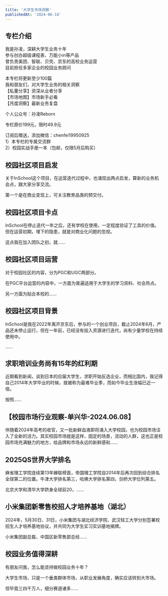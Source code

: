 ```yaml
---
title: '大学生市场洞察'
publishedAt: '2024-06-18'
---
```


## 专栏介绍

我是孙凌，深耕大学生业务十年  
参与创办超级课程表、万能小in等产品  
曾负责美团、智联、贝壳、京东的高校业务运营  
目前担任多家企业的校园业务顾问  
  
本专栏将更新至少100篇  
我和朋友们，对大学生业务的相关洞察  
【私董分享】资深从业者分享  
【市场地图】市场新手必看  
【月度洞察】最新业务复盘  
  
个人公众号：孙凌Reborn  
  
专栏原价199元，限时49.9元  
  
订阅后赠送，添加微信：chenfei19950925  
1）本专栏的专属交流群  
2）校园实战手册一本（包邮，仅限5月后购买）

## 校园社区项目启发
关于InSchool这个项目，在运营迭代过程中，也涌现出两点启发，算新的业务机会点，跟大家分享交流。

第一个是在商业变现上，可关注教育品类的预交付。



## 校园社区项目卡点
InSchool在停止迭代一年之后，还有学校在使用，一定程度验证了工具的价值。但在运营初期，埋下的隐患，就是对商业化问题的忽视。

这点我在加入团队之初，就......

## 校园社区项目运营
对于校园社区的内容，分为PGC和UGC两部分。

在PGC平台运营的内容中，一方面为普遍适用于大学生的学习资料、社会热点。

另一方面为贴合本校的......

## 校园社区项目背景
InSchool是我在2022年离开京东后，参与的一个创业项目，截止2024年6月，产品还未停止运行，但在一年前，已经没有投入资源进行迭代，尚有少量学校在持续使用中。

......

## 求职培训业务尚有15年的红利期
近期看到新闻，谈到日本的应届大学生，求职开始反选企业，而相比国内，我记得自己2014年大学毕业的时候，就被称为最难毕业季，而如今毕业生涨幅已近一倍。

按照......

## 【校园市场行业观察-单兴华-2024.06.08】
伴随着2024年高考的收官，又一批新鲜血液即将涌入大学校园，也为校园市场注入了全新的活力。其实校园市场就是这样，固定的场景，流动的人群，这也正是校园市场充满魅力的地方，给品牌和市场永远的新鲜感和......

## 2025QS世界大学排名
麻省理工学院连续第13年蝉联榜首，帝国理工学院自2014年后再次回到综合排名全球第二的位置。牛津大学排名第三，哈佛大学排名第四，剑桥大学位列第五。

北京大学和清华大学跻身全球前20，......

## 小米集团新零售校招人才培养基地（湖北）
2024年，5月30日、31日，小米集团与湖北经济学院、武汉轻工大学分别签署校招生人才培养基地协议，并共同为大学生实习实训基地揭牌。

小米集团副总裁、中国区新零售部总经......

## 校园业务值得深耕
有朋友问我，怎么能坚持做校园业务十年？

大学生市场，只是一个垂类群体市场，从职业发展角度，确实应该转到大市场。

但毕竟三四千万人，细分赛道诸多......

